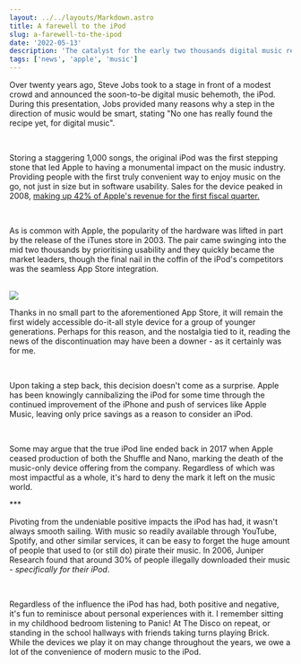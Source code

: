 ```yaml
---
layout: ../../layouts/Markdown.astro
title: A farewell to the iPod
slug: a-farewell-to-the-ipod
date: '2022-05-13'
description: 'The catalyst for the early two thousands digital music revolution, the iPod, has reached end of life. Apple announced on the 10th of May 2022 that the current iteration of the iPod touch would be available while supplies last. Currently in its seventh major iteration, the industry changing device will leave a legacy rivaled by few.'
tags: ['news', 'apple', 'music']
---
```


Over twenty years ago, Steve Jobs took to a stage in front of a modest crowd and announced the soon-to-be digital music behemoth, the iPod. During this presentation, Jobs provided many reasons why a step in the direction of music would be smart, stating "No one has really found the recipe yet, for digital music".

<br />

Storing a staggering 1,000 songs, the original iPod was the first stepping stone that led Apple to having a monumental impact on the music industry. Providing people with the first truly convenient way to enjoy music on the go, not just in size but in software usability. Sales for the device peaked in 2008, <a href="https://en.wikipedia.org/wiki/IPod#Sales" target="_blank" rel="noopener noreferrer" class="underline text-nord-350 hover:text-nord-375">making up 42% of Apple's revenue for the first fiscal quarter.</a>

<br />

As is common with Apple, the popularity of the hardware was lifted in part by the release of the iTunes store in 2003. The pair came swinging into the mid two thousands by prioritising usability and they quickly became the market leaders, though the final nail in the coffin of the iPod's competitors was the seamless App Store integration.

<br />

<img class="rounded-md" src="/images/apple-lineup.jpg" />

<br />

Thanks in no small part to the aforementioned App Store, it will remain the first widely accessible do-it-all style device for a group of younger generations. Perhaps for this reason, and the nostalgia tied to it, reading the news of the discontinuation may have been a downer - as it certainly was for me.

<br />

Upon taking a step back, this decision doesn't come as a surprise. Apple has been knowingly cannibalizing the iPod for some time through the continued improvement of the iPhone and push of services like Apple Music, leaving only price savings as a reason to consider an iPod.

<br />

Some may argue that the true iPod line ended back in 2017 when Apple ceased production of both the Shuffle and Nano, marking the death of the music-only device offering from the company. Regardless of which was most impactful as a whole, it's hard to deny the mark it left on the music world.

<div className="flex items-center justify-center font-light text-center text-4xl text-gray-400 mt-8 mb-4">
    ***
</div>

Pivoting from the undeniable positive impacts the iPod has had, it wasn't always smooth sailing. With music so readily available through YouTube, Spotify, and other similar services, it can be easy to forget the huge amount of people that used to (or still do) pirate their music. In 2006, Juniper Research found that around 30% of people illegally downloaded their music - <em>specifically for their iPod</em>.

<br />

Regardless of the influence the iPod has had, both positive and negative, it's fun to reminisce about personal experiences with it. I remember sitting in my childhood bedroom listening to Panic! At The Disco on repeat, or standing in the school hallways with friends taking turns playing Brick. While the devices we play it on may change throughout the years, we owe a lot of the convenience of modern music to the iPod.
